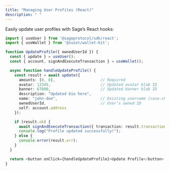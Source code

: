 ```yaml
---
title: "Managing User Profiles (React)"
description: " "
---
```


Easily update user profiles with Sage’s React hooks:

```typescript
import { useUser } from '@sageprotocol/sdk/react';
import { useWallet } from '@suiet/wallet-kit';

function UpdateProfile({ ownedUserId }) {
  const { update } = useUser();
  const { account, signAndExecuteTransaction } = useWallet();

  async function handleUpdateProfile() {
    const result = await update({
      amounts: [0, 0],                    // Required
      avatar: 12345,                      // Updated avatar blob ID
      banner: 67890,                      // Updated banner blob ID
      description: "Updated bio here",
      name: "john-doe",                   // Existing username (case-change only)
      ownedUserId,                        // User’s owned ID
      self: account.address
    });

    if (result.ok) {
      await signAndExecuteTransaction({ transaction: result.transaction });
      console.log("Profile updated successfully!");
    } else {
      console.error(result.err);
    }
  }

  return <button onClick={handleUpdateProfile}>Update Profile</button>;
}
```